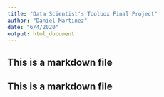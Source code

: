 ```yaml
---
title: "Data Scientist's Toolbox Final Project"
author: "Daniel Martinez"
date: "6/4/2020"
output: html_document
---
```


## This is a markdown file

## This is a markdown file

